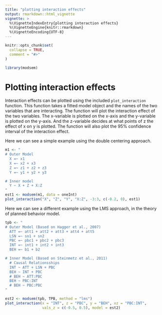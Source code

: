```yaml
---
title: "plotting interaction effects"
output: rmarkdown::html_vignette
vignette: >
  %\VignetteIndexEntry{plotting interaction effects}
  %\VignetteEngine{knitr::rmarkdown}
  %\VignetteEncoding{UTF-8}
---
```


```r
knitr::opts_chunk$set(
  collapse = TRUE,
  comment = "#>"
)
```

```r
library(modsem)
```

# Plotting interaction effects 
Interaction effects can be plotted using the included `plot_interaction` function.
This function takes a fitted model object and the names of the two variables 
that are interacting. 
The function will plot the interaction effect of the two variables. 
The x-variable is plotted on the x-axis and the y-variable is plotted on the y-axis. 
And the z-variable decides at what points of z the effect of x on y is plotted.
The function will also plot the 95% confidence interval of the interaction effect.


Here we can see a simple example using the double centering approach. 
```r
m1 <- "
# Outer Model
  X =~ x1
  X =~ x2 + x3
  Z =~ z1 + z2 + z3
  Y =~ y1 + y2 + y3

# Inner model
  Y ~ X + Z + X:Z
"
est1 <- modsem(m1, data = oneInt)
plot_interaction("X", "Z", "Y", "X:Z", -3:3, c(-0.2, 0), est1)

```
Here we can see a different example using the LMS approach, in the 
theory of planned behavior model.

```r
tpb <- "
# Outer Model (Based on Hagger et al., 2007)
  ATT =~ att1 + att2 + att3 + att4 + att5
  LSN =~ sn1 + sn2
  PBC =~ pbc1 + pbc2 + pbc3
  INT =~ int1 + int2 + int3
  BEH =~ b1 + b2

# Inner Model (Based on Steinmetz et al., 2011)
  # Causal Relationsships
  INT ~ ATT + LSN + PBC
  BEH ~ INT + PBC
  # BEH ~ ATT:PBC
  BEH ~ PBC:INT
  # BEH ~ PBC:PBC
"

est2 <- modsem(tpb, TPB, method = "lms")
plot_interaction(x = "INT", z = "PBC", y = "BEH", xz = "PBC:INT", 
                 vals_z = c(-0.5, 0.5), model = est2)
```
